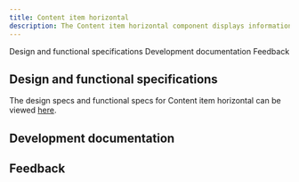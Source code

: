 ```yaml
---
title: Content item horizontal
description: The Content item horizontal component displays information in a horizontal orientation.
---
```



<ComponentDescription name="Content item horizontal" type="layout" />

<AnchorLinks>

<AnchorLink>Design and functional specifications</AnchorLink>
<AnchorLink>Development documentation</AnchorLink>
<AnchorLink>Feedback</AnchorLink>

</AnchorLinks>

## Design and functional specifications

The design specs and functional specs for Content item horizontal can be viewed <a href="https://ibm.box.com/s/911wx1w694l21iazjcw9powshyxmk0du" target="_blank">here</a>.

## Development documentation

<ComponentStatus name="Content item horizontal" type="layout" />

## Feedback

<ComponentFeedback />

